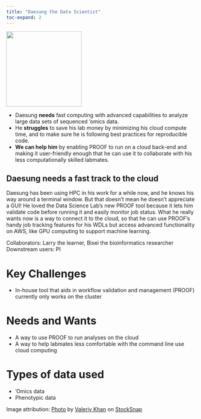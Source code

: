 ```yaml
---
title: "Daesung the Data Scientist"
toc-expand: 2
---
```


::: grid
::: {.g-col-12 .g-col-xl-3}
<img src="/img/daesung.jpg" width="200" height="200"/>
:::

::: {.g-col-12 .g-col-xl-8}
-   Daesung **needs** fast computing with advanced capabilities to analyze large data sets of sequenced 'omics data.
-   He **struggles** to save his lab money by minimizing his cloud compute time, and to make sure he is following best practices for reproducible code.
-   **We can help him** by enabling PROOF to run on a cloud back-end and making it user-friendly enough that he can use it to collaborate with his less computationally skilled labmates.
:::
:::

::: lightblue-highlight
## Daesung needs a fast track to the cloud

Daesung has been using HPC in his work for a while now, and he knows his way around a terminal window. But that doesn't mean he doesn't appreciate a GUI! He loved the Data Science Lab's new PROOF tool because it lets him validate code before running it and easily monitor job status. What he really wants now is a way to connect it to the cloud, so that he can use PROOF's handy job tracking features for his WDLs but access advanced functionality on AWS, like GPU computing to support machine learning.
:::

::: darkblue-highlight
Collaborators: Larry the learner, Bisei the bioinformatics researcher Downstream users: PI
:::

# Key Challenges

-   In-house tool that aids in workflow validation and management (PROOF) currently only works on the cluster

# Needs and Wants

-   A way to use PROOF to run analyses on the cloud
-   A way to help labmates less comfortable with the command line use cloud computing

# Types of data used

-   'Omics data
-   Phenotypic data

<div>

Image attribution: <a href="https://stocksnap.io/photo/laptop-computer-7ES0X4Z8UI">Photo</a> by <a href="https://stocksnap.io/author/39086">Valeriy Khan</a> on <a href="https://stocksnap.io">StockSnap</a>

</div>
